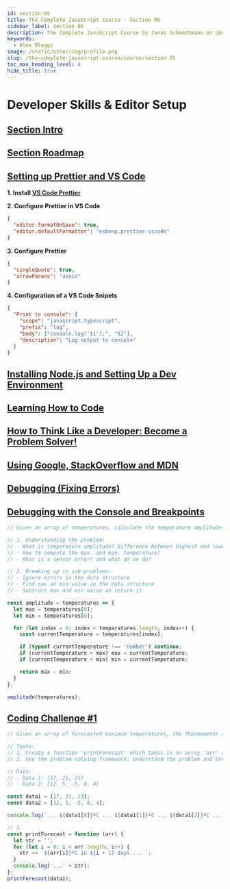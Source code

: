 ```yaml
---
id: section-05
title: The Complete JavaScript Course · Section 05
sidebar_label: Section 05
description: The Complete JavaScript Course by Jonas Schmedtmann on Udemy.
keywords:
  - Alex Bleggi
image: /static/other/img/profile.png
slug: /the-complete-javascript-course/course/section-05
toc_max_heading_level: 4
hide_title: true
---
```



# Developer Skills & Editor Setup

## [Section Intro](https://www.udemy.com/course/the-complete-javascript-course/learn/lecture/22648337#overview)

## [Section Roadmap](https://www.udemy.com/course/the-complete-javascript-course/learn/lecture/22663419#overview)

## [Setting up Prettier and VS Code](https://www.udemy.com/course/the-complete-javascript-course/learn/lecture/22648339#overview)

**1. Install [VS Code Prettier](https://marketplace.visualstudio.com/items?itemName=esbenp.prettier-vscode)**

**2. Configure Prettier in VS Code**

```json title=".vscode/settings.json"
{
  "editor.formatOnSave": true,
  "editor.defaultFormatter": "esbenp.prettier-vscode"
}
```

**3. Configure Prettier**

```json title=".prettierrc.json"
{
  "singleQuote": true,
  "arrowParens": "avoid"
}
```

**4. Configuration of a VS Code Snipets**

```json title=".vscode/snipets.code-snippets.json"
{
  "Print to console": {
    "scope": "javascript,typescript",
    "prefix": "log",
    "body": ["console.log('$1');", "$2"],
    "description": "Log output to console"
  }
}
```

## [Installing Node.js and Setting Up a Dev Environment](https://www.udemy.com/course/the-complete-javascript-course/learn/lecture/22648343#overview)

## [Learning How to Code](https://www.udemy.com/course/the-complete-javascript-course/learn/lecture/22648347#overview)

## [How to Think Like a Developer: Become a Problem Solver!](https://www.udemy.com/course/the-complete-javascript-course/learn/lecture/22648351#overview)

## [Using Google, StackOverflow and MDN](https://www.udemy.com/course/the-complete-javascript-course/learn/lecture/22648353#overview)

## [Debugging (Fixing Errors)](https://www.udemy.com/course/the-complete-javascript-course/learn/lecture/22648357#overview)

## [Debugging with the Console and Breakpoints](https://www.udemy.com/course/the-complete-javascript-course/learn/lecture/22648363#overview)

```js title="script.js"
// Given an array of temperatures, calculate the temperature amplitude. Keep in mind that sometimes there might be a sensor code.

// 1. Understanding the problem:
// - What is temperature amplitude? Difference between highest and lowest temperature.
// - How to compute the max. and min. temperature?
// - What is a sensor error? and what do we do?

// 2. Breaking up in sub-problems:
// - Ignore errors in the data structure
// - Find max an min value in the data structure
// - Subtract max and min value an return it

const amplitude = temperatures => {
  let max = temperatures[0];
  let min = temperatures[0];

  for (let index = 0; index < temperatures.length; index++) {
    const currentTemperature = temperatures[index];

    if (typeof currentTemperature !== 'number') continue;
    if (currentTemperature > max) max = currentTemperature;
    if (currentTemperature < min) min = currentTemperature;

    return max - min;
  }
};

amplitude(temperatures);
```

## [Coding Challenge #1](https://www.udemy.com/course/the-complete-javascript-course/learn/lecture/22648369#overview)

```js title="code-challenge-01.js"
// Given an array of forecasted maximum temperatures, the thermometer displays a string with the given temperatures. Example: [17, 21, 23] will print "... 17ºC in 1 days ... 21ºC in 2 days ... 23ºC in 3 days ..."

// Tasks:
// 1. Create a function 'printForecast' which takes in an array 'arr' and logs a string like the above to the console. Try it with both test datasets.
// 2. Use the problem-solving framework: Understand the problem and break it up into sub-problems!

// Data:
// - Data 1: [17, 21, 23]
// - Data 2: [12, 5, -5, 0, 4]

const data1 = [17, 21, 23];
const data2 = [12, 5, -5, 0, 4];

console.log(`... ${data1[0]}ºC ... ${data1[1]}ºC ... ${data1[2]}ºC ...`);

// 1.
const printForecast = function (arr) {
  let str = '';
  for (let i = 0; i < arr.length; i++) {
    str += `${arr[i]}ºC in ${i + 1} days ... `;
  }
  console.log('...' + str);
};
printForecast(data1);
```
